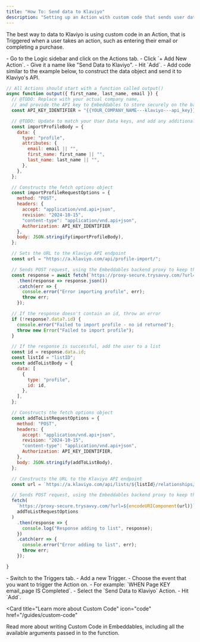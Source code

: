 ```yaml
---
title: "How To: Send data to Klaviyo"
description: "Setting up an Action with custom code that sends user data to Klaviyo's API"
---
```


The best way to data to Klaviyo is using custom code in an Action, that is Triggered when a user takes an action, such as entering their email or completing a purchase.

<Steps>
  <Step title="Create a custom code Action">
    - Go to the Logic sidebar and click on the Actions tab.
    - Click `+ Add New Action`.
    - Give it a name like "Send Data to Klaviyo".
    - Hit `Add`.
  </Step>
  <Step title="Write your custom code">
    - Add code similar to the example below, to construct the data object and send it to Klaviyo's API.

```js
// All Actions should start with a function called output()
async function output({ first_name, last_name, email }) {
  // @TODO: Replace with your actual company name,
  // and provide the API key to Embeddables to store securely on the backend
  const API_KEY_IDENTIFIER = "{{YOUR_COMPANY_NAME---klaviyo---api_key}}";

  // @TODO: Update to match your User Data keys, and add any additional data you want to send
  const importProfileBody = {
    data: {
      type: "profile",
      attributes: {
        email: email || "",
        first_name: first_name || "",
        last_name: last_name || "",
      },
    },
  };

  // Constructs the fetch options object
  const importProfileRequestOptions = {
    method: "POST",
    headers: {
      accept: "application/vnd.api+json",
      revision: "2024-10-15",
      "content-type": "application/vnd.api+json",
      Authorization: API_KEY_IDENTIFIER
    },
    body: JSON.stringify(importProfileBody),
  };

  // Sets the URL to the Klaviyo API endpoint
  const url = "https://a.klaviyo.com/api/profile-import/";

  // Sends POST request, using the Embeddables backend proxy to keep the API key secure
  const response = await fetch(`https://proxy-secure.trysavvy.com/?url=${encodeURIComponent(url)}`, importProfileRequestOptions)
    .then(response => response.json())
    .catch(err => {
      console.error("Error importing profile", err);
      throw err;
    });

  // If the response doesn't contain an id, throw an error
  if (!response?.data?.id) {
    console.error("Failed to import profile - no id returned");
    throw new Error("Failed to import profile");
  }

  // If the response is successful, add the user to a list
  const id = response.data.id;
  const listId = "listID";
  const addToListBody = {
    data: [
      {
        type: "profile",
        id: id,
      },
    ],
  };

  // Constructs the fetch options object
  const addToListRequestOptions = {
    method: "POST",
    headers: {
      accept: "application/vnd.api+json",
      revision: "2024-10-15",
      "content-type": "application/vnd.api+json",
      Authorization: API_KEY_IDENTIFIER,
    },
    body: JSON.stringify(addToListBody),
  };

  // Constructs the URL to the Klaviyo API endpoint
  const url = `https://a.klaviyo.com/api/lists/${listId}/relationships/profiles`;

  // Sends POST request, using the Embeddables backend proxy to keep the API key secure
  fetch(
    `https://proxy-secure.trysavvy.com/?url=${encodeURIComponent(url)}`,
    addToListRequestOptions
  )
    .then(response => {
      console.log("Response adding to list", response);
    })
    .catch(err => {
      console.error("Error adding to list", err);
      throw err;
    });

}
```

  </Step>
  <Step title="Add a Trigger for the relevant user event">
    - Switch to the Triggers tab.
    - Add a new Trigger.
    - Choose the event that you want to trigger the Action on.
      - For example: `WHEN Page KEY email_page IS Completed`.
    - Select the `Send Data to Klaviyo` Action.
    - Hit `Add`.
  </Step>

</Steps>

<Card
  title="Learn more about Custom Code"
  icon="code"
  href="/guides/custom-code"
>
  Read more about writing Custom Code in Embeddables, including all the
  available arguments passed in to the function.
</Card>
